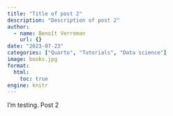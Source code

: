 ```yaml
---
title: "Title of post 2"
description: "Description of post 2"
author:
  - name: Benoît Verreman
    url: {}
date: "2023-07-23"
categories: ["Quarto", "Tutorials", "Data science"]
image: books.jpg
format: 
  html:
    toc: true
engine: knitr
---
```


I'm testing. Post 2
